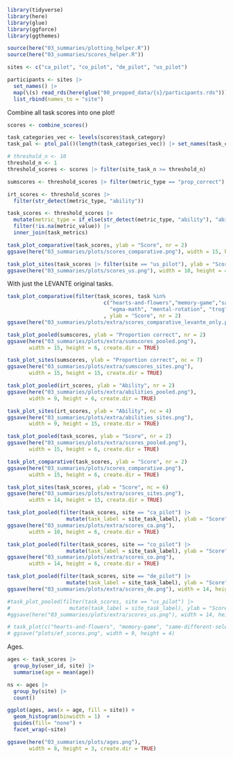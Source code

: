```r
library(tidyverse)
library(here)
library(glue)
library(ggforce)
library(ggthemes)

source(here("03_summaries/plotting_helper.R"))
source(here("03_summaries/scores_helper.R"))
```

```r
sites <- c("ca_pilot", "co_pilot", "de_pilot", "us_pilot")

participants <- sites |>
  set_names() |>
  map(\(s) read_rds(here(glue("00_prepped_data/{s}/participants.rds")))) |>
  list_rbind(names_to = "site")
```

Combine all task scores into one plot!

```r
scores <- combine_scores()

task_categories_vec <- levels(scores$task_category)
task_pal <- ptol_pal()(length(task_categories_vec)) |> set_names(task_categories_vec)
```


```r
# threshold_n <- 10
threshold_n <- 1
threshold_scores <- scores |> filter(site_task_n >= threshold_n)

sumscores <- threshold_scores |> filter(metric_type == "prop_correct")

irt_scores <- threshold_scores |>
  filter(str_detect(metric_type, "ability"))

task_scores <- threshold_scores |>
  mutate(metric_type = if_else(str_detect(metric_type, "ability"), "ability", metric_type)) |>
  filter(!is.na(metric_value)) |>
  inner_join(task_metrics) 
```

```r
task_plot_comparative(task_scores, ylab = "Score", nr = 2)
ggsave(here("03_summaries/plots/scores_comparative.png"), width = 15, height = 6)
```

```r
task_plot_sites(task_scores |> filter(site == "us_pilot"), ylab = "Score", nr = 1)
ggsave(here("03_summaries/plots/scores_us.png"), width = 10, height = 4)
```

With just the LEVANTE original tasks. 

```r
task_plot_comparative(filter(task_scores, task %in% 
                               c("hearts-and-flowers","memory-game","same-different-selection", 
                                 "egma-math", "mental-rotation", "trog","vocab","theory-of-mind"))
                               , ylab = "Score", nr = 2)
ggsave(here("03_summaries/plots/extra/scores_comparative_levante_only.png"), width = 10, height = 6)
```


```r

task_plot_pooled(sumscores, ylab = "Proportion correct", nr = 2)
ggsave(here("03_summaries/plots/extra/sumscores_pooled.png"), 
       width = 15, height = 6, create.dir = TRUE)

task_plot_sites(sumscores, ylab = "Proportion correct", nc = 7)
ggsave(here("03_summaries/plots/extra/sumscores_sites.png"), 
       width = 15, height = 15, create.dir = TRUE)
```

```r
task_plot_pooled(irt_scores, ylab = "Ability", nr = 2)
ggsave(here("03_summaries/plots/extra/abilities_pooled.png"), 
       width = 9, height = 6, create.dir = TRUE)

task_plot_sites(irt_scores, ylab = "Ability", nc = 4)
ggsave(here("03_summaries/plots/extra/abilities_sites.png"), 
       width = 9, height = 15, create.dir = TRUE)


```

```r
task_plot_pooled(task_scores, ylab = "Score", nr = 2)
ggsave(here("03_summaries/plots/extra/scores_pooled.png"), 
       width = 15, height = 6, create.dir = TRUE)

task_plot_comparative(task_scores, ylab = "Score", nr = 2)
ggsave(here("03_summaries/plots/scores_comparative.png"), 
       width = 15, height = 6, create.dir = TRUE)

task_plot_sites(task_scores, ylab = "Score", nc = 6)
ggsave(here("03_summaries/plots/extra/scores_sites.png"), 
       width = 14, height = 15, create.dir = TRUE)
```

```r
task_plot_pooled(filter(task_scores, site == "ca_pilot") |>
                   mutate(task_label = site_task_label), ylab = "Score", nr = 2)
ggsave(here("03_summaries/plots/extra/scores_ca.png"), 
       width = 10, height = 6, create.dir = TRUE)

task_plot_pooled(filter(task_scores, site == "co_pilot") |>
                   mutate(task_label = site_task_label), ylab = "Score", nr = 2)
ggsave(here("03_summaries/plots/extra/scores_co.png"), 
       width = 14, height = 6, create.dir = TRUE)

task_plot_pooled(filter(task_scores, site == "de_pilot") |>
                   mutate(task_label = site_task_label), ylab = "Score", nr = 2)
ggsave(here("03_summaries/plots/extra/scores_de.png"), width = 14, height = 6)

#task_plot_pooled(filter(task_scores, site == "us_pilot") |>
#                   mutate(task_label = site_task_label), ylab = "Score", nr = 2)
#ggsave(here("03_summaries/plots/extra/scores_us.png"), width = 14, height = 6)

# task_plot(c("hearts-and-flowers", "memory-game", "same-different-selection"))
# ggsave("plots/ef_scores.png", width = 9, height = 4)
```
Ages. 

```r
ages <- task_scores |>
  group_by(user_id, site) |>
  summarise(age = mean(age))

ns <- ages |>
  group_by(site) |>
  count()

ggplot(ages, aes(x = age, fill = site)) + 
  geom_histogram(binwidth = 1)  + 
  guides(fill= "none") + 
  facet_wrap(~site)

ggsave(here("03_summaries/plots/ages.png"), 
       width = 8, height = 3, create.dir = TRUE)
```


